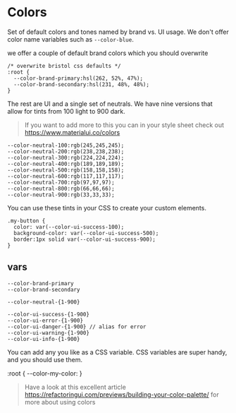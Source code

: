
<Meta title="2. Variables/Colors" />

# Colors

Set of default colors and tones named by brand vs. UI usage. We don't offer color name variables such as `--color-blue`.

we offer a couple of default brand colors which you should overwrite

```
/* overwrite bristol css defaults */
:root {
  --color-brand-primary:hsl(262, 52%, 47%);
  --color-brand-secondary:hsl(231, 48%, 48%);
}
```

The rest are UI and a single set of neutrals. We have nine versions that allow for tints from 100 light to 900 dark.

> If you want to add more to this you can in your style sheet check out https://www.materialui.co/colors

```
--color-neutral-100:rgb(245,245,245);
--color-neutral-200:rgb(238,238,238);
--color-neutral-300:rgb(224,224,224);
--color-neutral-400:rgb(189,189,189);
--color-neutral-500:rgb(158,158,158);
--color-neutral-600:rgb(117,117,117);
--color-neutral-700:rgb(97,97,97);
--color-neutral-800:rgb(66,66,66);
--color-neutral-900:rgb(33,33,33);
```

You can use these tints in your CSS to create your custom elements.

```
.my-button {
  color: var(--color-ui-success-100);
  background-color: var(--color-ui-success-500);
  border:1px solid var(--color-ui-success-900);
}
```

## vars

```
--color-brand-primary
--color-brand-secondary

--color-neutral-{1-900}

--color-ui-success-{1-900}
--color-ui-error-{1-900}
--color-ui-danger-{1-900} // alias for error
--color-ui-warning-{1-900}
--color-ui-info-{1-900}
```

You can add any you like as a CSS variable. CSS variables are super handy, and you should use them.

:root {
  --color-my-color:
}

> Have a look at this excellent article https://refactoringui.com/previews/building-your-color-palette/ for more about using colors